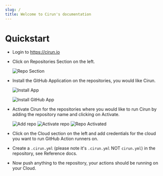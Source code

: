 ```yaml
---
slug: /
title: Welcome to Cirun's documentation
---
```


# Quickstart

- Login to <https://cirun.io>
- Click on Repositories Section on the left.

  ![Repo Section](./../static/quickstart/1-repo-section.png)

- Install the GitHub Application on the repositories, you would like Cirun.

  ![Install App](./../static/quickstart/2-install-app-button.png)

  ![Install GitHub App](./../static/quickstart/3-install-app.png)

- Activate Cirun for the repositories where you would like to run Cirun by adding the repository name and clicking on Activate.

  ![Add repo](./../static/quickstart/4-add-repo.png)
  ![Activate repo](./../static/quickstart/5-activate-repo.png)
  ![Repo Activated](./../static/quickstart/6-repo-activated.png)

- Click on the Cloud section on the left and add credentials for the cloud you want to run GitHub Action runners on.

- Create a `.cirun.yml` (please note it's `.cirun.yml` NOT `cirun.yml`) in the repository, see Reference docs.

- Now push anything to the repository, your actions should be running on your Cloud.
